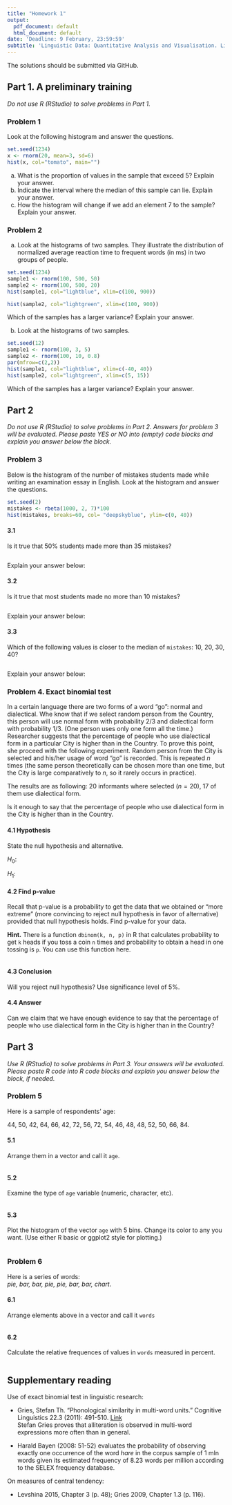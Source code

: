 ```yaml
---
title: "Homework 1"
output:
  pdf_document: default
  html_document: default
date: 'Deadline: 9 February, 23:59:59'
subtitle: 'Linguistic Data: Quantitative Analysis and Visualisation. Linguistic theory group.'
---
```


The solutions should be submitted via GitHub.  

## Part 1. A preliminary training  

*Do not use R (RStudio) to solve problems in Part 1.*

### Problem 1

Look at the following histogram and answer the questions.

```r
set.seed(1234)
x <- rnorm(20, mean=3, sd=6)
hist(x, col="tomato", main="")
```

a. What is the proportion of values in the sample that exceed $5$? Explain your answer.
b. Indicate the interval where the median of this sample can lie. Explain your answer.
c. How the histogram will change if we add an element $7$ to the sample? Explain your answer.

### Problem 2

a. Look at the histograms of two samples. They illustrate the distribution of normalized average reaction time to frequent words (in ms) in two groups of people.

```r
set.seed(1234)
sample1 <- rnorm(100, 500, 50)
sample2 <- rnorm(100, 500, 20)
hist(sample1, col="lightblue", xlim=c(100, 900))
```

```r
hist(sample2, col="lightgreen", xlim=c(100, 900))
```

Which of the samples has a larger variance? Explain your answer.

\newpage

b. Look at the histograms of two samples.

```r
set.seed(12)
sample1 <- rnorm(100, 3, 5)
sample2 <- rnorm(100, 10, 0.8)
par(mfrow=c(2,2))
hist(sample1, col="lightblue", xlim=c(-40, 40))
hist(sample2, col="lightgreen", xlim=c(5, 15))
```

Which of the samples has a larger variance? Explain your answer.

## Part 2

*Do not use R (RStudio) to solve problems in Part 2. Answers for problem 3 will be evaluated. Please paste YES or NO into (empty) code blocks and explain you answer below the block.*

### Problem 3

Below is the histogram of the number of mistakes students made while writing an examination essay in English. Look at the histogram and answer the questions.

```r
set.seed(2)
mistakes <- rbeta(1000, 2, 7)*100
hist(mistakes, breaks=60, col= "deepskyblue", ylim=c(0, 40))
```

#### 3.1
Is it true that $50$% students made more than $35$ mistakes?
```

```
Explain your answer below:


#### 3.2
Is it true that most students made no more than $10$ mistakes?
```

```
Explain your answer below:


#### 3.3
Which of the following values is closer to the median of `mistakes`: $10$, $20$, $30$, $40$?
```

```
Explain your answer below:

### Problem 4. Exact binomial test
In a certain language there are two forms of a word "go": normal and dialectical. Whe know that if we select random person from the Country, this person will use normal form with probability 2/3 and dialectical form with probability 1/3. (One person uses only one form all the time.) Researcher suggests that the percentage of people who use dialectical form in a particular City is higher than in the Country. To prove this point, she proceed with the following experiment. Random person from the City is selected and his/her usage of word "go" is recorded. This is repeated $n$ times (the same person theoretically can be chosen more than one time, but the City is large comparatively to $n$, so it rarely occurs in practice).

The results are as following: 20 informants where selected ($n=20$), 17 of them use dialectical form.

Is it enough to say that the percentage of people who use dialectical form in the City is higher than in the Country.

#### 4.1 Hypothesis
State the null hypothesis and alternative.

$H_0$: <YOUR ANSWER HERE>

$H_1$: <YOUR ANSWER HERE>


#### 4.2 Find p-value
Recall that p-value is a probability to get the data that we obtained or "more extreme" (more convincing to reject null hypothesis in favor of alternative) provided that null hypothesis holds. Find p-value for your data.

**Hint.** There is a function `dbinom(k, n, p)` in R that calculates probability to get `k` heads if you toss a coin `n` times and probability to obtain a head in one tossing is `p`. You can use this function here.
```

```

#### 4.3 Conclusion
Will you reject null hypothesis? Use significance level of 5%.


#### 4.4 Answer
Can we claim that we have enough evidence to say that the percentage of people who use dialectical form in the City is higher than in the Country?


## Part 3

*Use R (RStudio) to solve problems in Part 3. Your answers will be evaluated. Please paste R code into R code blocks and explain you answer below the block, if needed.*

### Problem 5 

Here is a sample of respondents' age:  

$44$, $50$, $42$, $64$, $66$, $42$, $72$, $56$, $72$, $54$, $46$, $48$, $48$, $52$, $50$, $66$, $84$.

#### 5.1
Arrange them in a vector and call it `age`. 
```r

```

#### 5.2
Examine the type of `age` variable (numeric, character, etc).
```

```

#### 5.3
Plot the histogram of the vector `age` with $5$ bins. Change its color to any you want. (Use either R basic or ggplot2 style for plotting.)
```r

```


### Problem 6

Here is a series of words:  
*pie, bar, bar, pie, pie, bar, bar, chart*.

#### 6.1
Arrange elements above in a vector and call it `words` 
```r

```

#### 6.2
Calculate the relative frequences of values in `words` measured in percent.
```r

```




## Supplementary reading
Use of exact binomial test in linguistic research:  

* Gries, Stefan Th. "Phonological similarity in multi-word units." Cognitive Linguistics 22.3 (2011): 491-510. [Link](http://citeseerx.ist.psu.edu/viewdoc/download?doi=10.1.1.186.7412&rep=rep1&type=pdf)  
Stefan Gries proves that alliteration is observed in multi-word expressions more often than in general.

* Harald Bayen (2008: 51-52) evaluates the probability of observing exactly one occurrence of the word _hare_ in the corpus sample of 1 mln words given its estimated frequency of 8.23 words per million according to the SELEX frequency database.

On measures of central tendency: 

* Levshina 2015, Chapter 3 (p. 48); Gries 2009, Chapter 1.3 (p. 116). 


